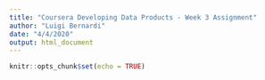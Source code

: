 ```yaml
---
title: "Coursera Developing Data Products - Week 3 Assignment"
author: "Luigi Bernardi"
date: "4/4/2020"
output: html_document
---
```


```r
knitr::opts_chunk$set(echo = TRUE)
```
